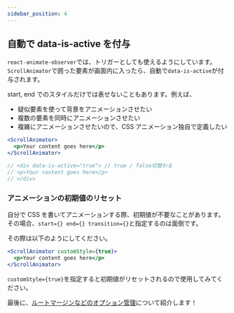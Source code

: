```yaml
---
sidebar_position: 4
---
```



## 自動で data-is-active を付与

`react-animate-observer`では、トリガーとしても使えるようにしています。<br />
`ScrollAnimator`で囲った要素が画面内に入ったら、自動で`data-is-active`が付与されます。

start, end でのスタイルだけでは表せないこともあります。例えば、

- 疑似要素を使って背景をアニメーションさせたい
- 複数の要素を同時にアニメーションさせたい
- 複雑にアニメーションさせたいので、CSS アニメーション独自で定義したい

```jsx
<ScrollAnimator>
  <p>Your content goes here</p>
</ScrollAnimator>

// <div data-is-active="true"> // true / false切替わる
// <p>Your content goes here</p>
// </div>
```

### アニメーションの初期値のリセット

自分で CSS を書いてアニメーションする際、初期値が不要なことがあります。<br />
その場合、`start={} end={} transition={}`と指定するのは面倒です。<br />

その際は以下のようにしてください。

```jsx
<ScrollAnimator customStyle={true}>
  <p>Your content goes here</p>
</ScrollAnimator>
```

`customStyle={true}`を指定すると初期値がリセットされるので使用してみてください。

最後に、[ルートマージンなどのオプション管理](./オプションの管理)について紹介します！
